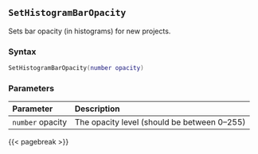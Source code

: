 ## `SetHistogramBarOpacity`

Sets bar opacity (in histograms) for new projects.

### Syntax {-}

``` .lua
SetHistogramBarOpacity(number opacity)
```

### Parameters {-}

**Parameter** | **Description**
| :-- | :-- |
| `number` opacity | The opacity level (should be between 0--255) |

{{< pagebreak >}}